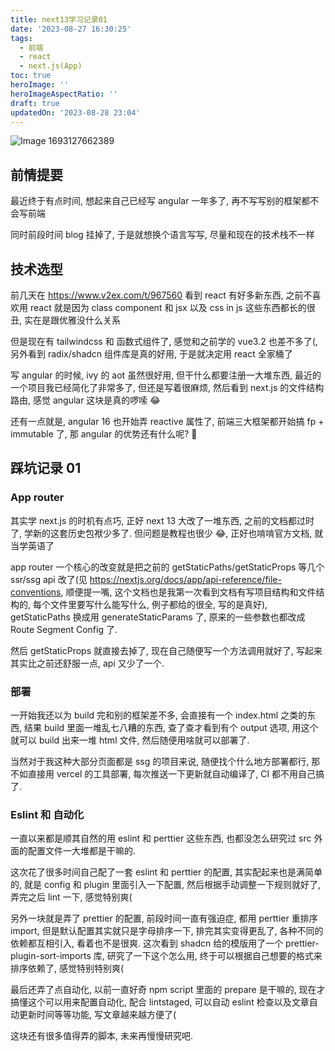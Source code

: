 ```yaml
---
title: next13学习记录01
date: '2023-08-27 16:30:25'
tags:
  - 前端
  - react
  - next.js(App)
toc: true
heroImage: ''
heroImageAspectRatio: ''
draft: true
updatedOn: '2023-08-28 23:04'
---
```


![Image 1693127662389](/images/27e15758f70a27d9ca91f2c91d09d086c4ca75f53104cc99069232ee48b043be.jpg)

## 前情提要

最近终于有点时间, 想起来自己已经写 angular 一年多了, 再不写写别的框架都不会写前端

同时前段时间 blog 挂掉了, 于是就想换个语言写写, 尽量和现在的技术栈不一样

## 技术选型

前几天在 https://www.v2ex.com/t/967560 看到 react 有好多新东西, 之前不喜欢用 react 就是因为 class component 和 jsx 以及 css in js 这些东西都长的很丑, 实在是跟优雅没什么关系

但是现在有 tailwindcss 和 函数式组件了, 感觉和之前学的 vue3.2 也差不多了(, 另外看到 radix/shadcn 组件库是真的好用, 于是就决定用 react 全家桶了

写 angular 的时候, ivy 的 aot 虽然很好用, 但干什么都要注册一大堆东西, 最近的一个项目我已经简化了非常多了, 但还是写着很麻烦, 然后看到 next.js 的文件结构路由, 感觉 angular 这块是真的啰嗦 😂

还有一点就是, angular 16 也开始弄 reactive 属性了, 前端三大框架都开始搞 fp + immutable 了, 那 angular 的优势还有什么呢? 🤔️

## 踩坑记录 01

### App router

其实学 next.js 的时机有点巧, 正好 next 13 大改了一堆东西, 之前的文档都过时了, 学新的这套历史包袱少多了. 但问题是教程也很少 😂, 正好也啃啃官方文档, 就当学英语了

app router 一个核心的改变就是把之前的 getStaticPaths/getStaticProps 等几个 ssr/ssg api 改了(见 https://nextjs.org/docs/app/api-reference/file-conventions, 顺便提一嘴, 这个文档也是我第一次看到文档有写项目结构和文件结构的, 每个文件里要写什么能写什么, 例子都给的很全, 写的是真好), getStaticPaths 换成用 generateStaticParams 了, 原来的一些参数也都改成 Route Segment Config 了.

然后 getStaticProps 就直接去掉了, 现在自己随便写一个方法调用就好了, 写起来其实比之前还舒服一点, api 又少了一个.

### 部署

一开始我还以为 build 完和别的框架差不多, 会直接有一个 index.html 之类的东西, 结果 build 里面一堆乱七八糟的东西, 查了查才看到有个 output 选项, 用这个就可以 build 出来一堆 html 文件, 然后随便用啥就可以部署了.

当然对于我这种大部分页面都是 ssg 的项目来说, 随便找个什么地方部署都行, 那不如直接用 vercel 的工具部署, 每次推送一下更新就自动编译了, CI 都不用自己搞了.

### Eslint 和 自动化

一直以来都是顺其自然的用 eslint 和 perttier 这些东西, 也都没怎么研究过 src 外面的配置文件一大堆都是干嘛的.

这次花了很多时间自己配了一套 eslint 和 perttier 的配置, 其实配起来也是满简单的, 就是 config 和 plugin 里面引入一下配置, 然后根据手动调整一下规则就好了, 弄完之后 lint 一下, 感觉特别爽(

另外一块就是弄了 prettier 的配置, 前段时间一直有强迫症, 都用 perttier 重排序 import, 但是默认配置其实就只是字母排序一下, 排完其实变得更乱了, 各种不同的依赖都互相引入, 看着也不是很爽. 这次看到 shadcn 给的模版用了一个 prettier-plugin-sort-imports 库, 研究了一下这个怎么用, 终于可以根据自己想要的格式来排序依赖了, 感觉特别特别爽(

最后还弄了点自动化, 以前一直好奇 npm script 里面的 prepare 是干嘛的, 现在才搞懂这个可以用来配置自动化, 配合 lintstaged, 可以自动 eslint 检查以及文章自动更新时间等等功能, 写文章越来越方便了(

这块还有很多值得弄的脚本, 未来再慢慢研究吧.
